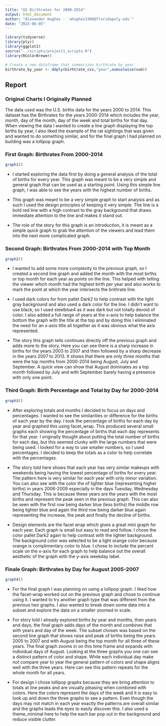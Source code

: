 ```yaml
---
title: "US Birthrates for 2000-2014"
output: html_document
author: "Alexander Hughes - `ahughes3300@floridapoly.edu`"
date: "2023-06-05"
---
```




```r
library(tidyverse)
library(plyr)
library(ggplot2)
source("../scripts/project1_scripts.R")
library(RColorBrewer)

# Create a new dataframe that summarizes birthrate by year
birthrate_by_year <- ddply(birhtrate_cvs,"year",numcolwise(sum))
```


## Report

### Original Charts I Originally Planned

The data used was the U.S. births data for the years 2000 to 2014. This dataset has the Birthrates for the years 2000-2014 which includes the year, month, day of the month, day of the week and total births for that day. When viewing the data I wanted to create a line graph displaying the top births by year, I also liked the example of the rat sightings that was given and wanted to do something similar, and for the final graph I had planned on building was a lollipop graph.

### First Graph: Birthrates From 2000-2014

```r
graph1()
```

-   I started exploring the data first by doing a general analysis of the total of births for every year. This graph was meant to be a very simple and general graph that can be used as a starting point. Using this simple line graph, I was able to see the years with the highest number of births.

-   This graph was meant to be a very simple graph to start analysis and as such I used the design principles of keeping it very simple. The line is a bold red line with a high contrast to the gray background that draws immediate attention to the line and makes it stand out.

-   The role of the story for this graph is an introduction, it is meant as a simple quick graph to grab the attention of the viewers and lead them into the next more complicated graph.

### Second Graph: Birthrates From 2000-2014 with Top Month

```r
graph2()
```

-   I wanted to add some more complexity to the previous graph, so I created a second line graph and added the month with the most births or top month for each year as points on the line. This helped with telling the viewer which month had the highest birth per year and also works to mark the point at which the year intersects the brithrate line.

-   I used dark colors for from pallet Dark2 to help contrast with the light gray background and also used a dark color for the line. I didn't want to use black, so I used steelblue4 as it was dark but not totally devoid of color. I also added a full range of years at the x-axis to help balance the bottom the graph with the title at the top and by doing this I eliminated the need for an x-axis title all together as it was obvious what the axis represented.

-   The story this graph tells continues directly off the previous graph and adds more to the story. Here you can see there is a sharp increase in births for the years 2003 to 2007 and then followed by a sharp decrease in the years 2007 to 2013. It shows that there are only three months that were the top months from 2000-2014 being August, July and September. A quick view can show that August dominates as a top month followed by July and with September barely having a presence with only one point.

### Third Graph: Birth Percentage and Total by Day for 2000-2014

```r
graph3()
```

-   After exploring totals and months I decided to focus on days and percentages. I wanted to see the similarities or difference for the births of each year by the day. I took the percentage of births for each day by year and graphed this using facet_wrap. This produced several small graphs each showing the percentage of births that each day represents for that year. I originally thought about putting the total number of births for each day, but this seemed clunky with the large numbers that were being used. I looked for a way to use smaller numbers, so I used percentages. I decided to keep the totals as a color to help correlate with the percentages.

-   The story told here shows that each year has very similar makeups with weekends being having the lowest percentage of births for every year. The pattern here is very similar for each year with only minor variation. You can also see with the color the of lighter blue (representing higher births) in years 2006-2009 especially in the days Tuesday, Wednesday and Thursday. This is because these years are the years with the most births and represent the peak seen in the previous graph. This can also be seen with the first row being darker blue (less births) the middle row being lighter blue and again the third row being darker blue again representing the increase, the peak and finally the decline of births.

-   Design elements are the facet wrap which gives a great mini graph for each year. Each graph is small but easy to read and follow. I chose the color pallet Dark2 again to help contrast with the lighter background. The background color was selected to be a light orange color because orange is complimentary color to blue. I chose to include the percent scale on the x-axis for each graph to help balance out the overall aesthetic of the graph with the y-axis weekday label.

### Finale Graph: Birthrates by Day for August 2005-2007

```r
graph4()
```

-   For the final graph I was planning on using a lollipop graph. I liked how the facet-wrap worked out on the previous graph and chose to continue using it. I wanted to try another graph type that was different from the previous two graphs. I also wanted to break down some data into a subset and explore the data on a smaller zoomed in scale.

-   For story told I already explored births by year and months, then years and days, the final graph adds days of the month and combines that with years and day of the week. The subset chosen was based on the second line graph that shows raise and peak of births being the years 2005 to 2007 and with August being the top month for all three of these years. The final graph zooms in on this time frame and expands with individual days of August. Looking at the three graphs you one can see a distinct pattern of color and shape. While each individual day make not compare year to year the general pattern of colors and shape aligns well with the three years. Here can see this pattern repeats for the whole month for all years.

-   For design I chose lollipop graphs because they are bring attention to totals at line peaks and are visually pleasing when combined with colors. Here the colors represent the days of the week and it is easy to look up and down the three graphs to see a pattern. Even though the days may not match in each year exactly the patterns are overall similar and the graphs leads the eyes to easily discover this. I also used a theme_minimal here to help the each bar pop out in the background and reduce visible clutter.
